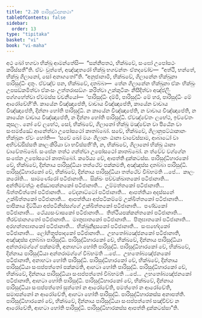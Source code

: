 ```yaml
---
title: "2.20 පාරිසුද්ධිදානකථා"
tableOfContents: false
sidebar:
  order: 13
type: "tipitaka"
basket: "vi"
book: "vi-maha"
---
```



<DynamicBreadcrumb />

<Division number="164" book="vi-maha">

<Paragraph number="678" book="vi-maha">
අථ ඛෝ භගවා භික්ඛූ ආමන්තේසි—  “සන්නිපතථ, භික්ඛවේ, සංඝෝ උපෝසථං කරිස්සතී”ති. ඒවං වුත්තේ, අඤ්ඤතරෝ භික්ඛු භගවන්තං ඒතදවෝච—  “අත්ථි, භන්තේ, භික්ඛු ගිලානෝ, සෝ අනාගතෝ”ති.
</Paragraph>

<Paragraph number="679" book="vi-maha">
“අනුජානාමි, භික්ඛවේ, ගිලානේන භික්ඛුනා පාරිසුද්ධිං දාතුං. ඒවඤ්ච පන, භික්ඛවේ, දාතබ්බා—  තේන ගිලානේන භික්ඛුනා ඒකං භික්ඛුං උපසඞ්කමිත්වා ඒකංසං උත්තරාසඞ්ගං කරිත්වා උක්කුටිකං නිසීදිත්වා අඤ්ජලිං පග්ගහේත්වා ඒවමස්ස වචනීයෝ—  ‘පාරිසුද්ධිං දම්මි, පාරිසුද්ධිං මේ හර, පාරිසුද්ධිං මේ ආරෝචේහී’ති. කායේන විඤ්ඤාපේති, වාචාය විඤ්ඤාපේති, කායේන වාචාය විඤ්ඤාපේති, දින්නා හෝති පාරිසුද්ධි. න කායේන විඤ්ඤාපේති, න වාචාය විඤ්ඤාපේති, න කායේන වාචාය විඤ්ඤාපේති, න දින්නා හෝති පාරිසුද්ධි. ඒවඤ්චේතං ලභේථ, ඉච්චේතං කුසලං. නෝ චේ ලභේථ, සෝ, භික්ඛවේ, ගිලානෝ භික්ඛු මඤ්චේන වා පීඨේන වා සංඝමජ්ඣේ ආනේත්වා උපෝසථෝ කාතබ්බෝ. සචේ, භික්ඛවේ, ගිලානුපට්ඨාකානං භික්ඛූනං ඒවං හෝති—  ‘සචේ ඛෝ මයං ගිලානං ඨානා චාවේස්සාම, ආබාධෝ වා අභිවඩ්ඪිස්සති කාලංකිරියා වා භවිස්සතී’ති, න, භික්ඛවේ, ගිලානෝ භික්ඛු ඨානා චාවේතබ්බෝ. සංඝේන තත්ථ ගන්ත්වා උපෝසථෝ කාතබ්බෝ. න ත්වේව වග්ගේන සංඝේන උපෝසථෝ කාතබ්බෝ. කරේය්‍ය චේ, ආපත්ති දුක්කටස්ස.
</Paragraph>

<Paragraph number="680" book="vi-maha">
පාරිසුද්ධිහාරකෝ චේ, භික්ඛවේ, දින්නාය පාරිසුද්ධියා තත්ථේව පක්කමති, අඤ්ඤස්ස දාතබ්බා පාරිසුද්ධි. පාරිසුද්ධිහාරකෝ චේ, භික්ඛවේ, දින්නාය පාරිසුද්ධියා තත්ථේව විබ්භමති …පේ…  කාලං කරෝති…  සාමණේරෝ පටිජානාති…  සික්ඛං පච්චක්ඛාතකෝ පටිජානාති…  අන්තිමවත්ථුං අජ්ඣාපන්නකෝ පටිජානාති…  උම්මත්තකෝ පටිජානාති…  ඛිත්තචිත්තෝ පටිජානාති…  වේදනාට්ටෝ පටිජානාති…  ආපත්තියා අදස්සනේ උක්ඛිත්තකෝ පටිජානාති…  ආපත්තියා අප්පටිකම්මේ උක්ඛිත්තකෝ පටිජානාති…  පාපිකාය දිට්ඨියා අප්පටිනිස්සග්ගේ උක්ඛිත්තකෝ පටිජානාති…  පණ්ඩකෝ පටිජානාති…  ථේය්‍යසංවාසකෝ පටිජානාති…  තිත්ථියපක්කන්තකෝ පටිජානාති…  තිරච්ඡානගතෝ පටිජානාති…  මාතුඝාතකෝ පටිජානාති…  පිතුඝාතකෝ පටිජානාති…  අරහන්තඝාතකෝ පටිජානාති…  භික්ඛුනිදූසකෝ පටිජානාති…  සංඝභේදකෝ පටිජානාති…  ලෝහිතුප්පාදකෝ පටිජානාති…  උභතෝබ්‍යඤ්ජනකෝ පටිජානාති, අඤ්ඤස්ස දාතබ්බා පාරිසුද්ධි.
</Paragraph>

<Paragraph number="681" book="vi-maha">
පාරිසුද්ධිහාරකෝ චේ, භික්ඛවේ, දින්නාය පාරිසුද්ධියා අන්තරාමග්ගේ පක්කමති, අනාහටා හෝති පාරිසුද්ධි. පාරිසුද්ධිහාරකෝ චේ, භික්ඛවේ, දින්නාය පාරිසුද්ධියා අන්තරාමග්ගේ විබ්භමති …පේ…  උභතෝබ්‍යඤ්ජනකෝ පටිජානාති, අනාහටා හෝති පාරිසුද්ධි.
</Paragraph>

<Paragraph number="682" book="vi-maha">
පාරිසුද්ධිහාරකෝ චේ, භික්ඛවේ, දින්නාය පාරිසුද්ධියා සංඝප්පත්තෝ පක්කමති, ආහටා හෝති පාරිසුද්ධි. පාරිසුද්ධිහාරකෝ චේ, භික්ඛවේ, දින්නාය පාරිසුද්ධියා සංඝප්පත්තෝ විබ්භමති …පේ…  උභතෝබ්‍යඤ්ජනකෝ පටිජානාති, ආහටා හෝති පාරිසුද්ධි.
</Paragraph>

<Paragraph number="683" book="vi-maha">
පාරිසුද්ධිහාරකෝ චේ, භික්ඛවේ, දින්නාය පාරිසුද්ධියා සංඝප්පත්තෝ සුත්තෝ න ආරෝචේති, පමත්තෝ න ආරෝචේති, සමාපන්නෝ න ආරෝචේති, ආහටා හෝති පාරිසුද්ධි. පාරිසුද්ධිහාරකස්ස අනාපත්ති.
</Paragraph>

<Paragraph number="684" book="vi-maha">
පාරිසුද්ධිහාරකෝ චේ, භික්ඛවේ, දින්නාය පාරිසුද්ධියා සංඝප්පත්තෝ සඤ්චිච්ච න ආරෝචේති, ආහටා හෝති පාරිසුද්ධි. පාරිසුද්ධිහාරකස්ස ආපත්ති දුක්කටස්සා”ති.
</Paragraph>
</Division>